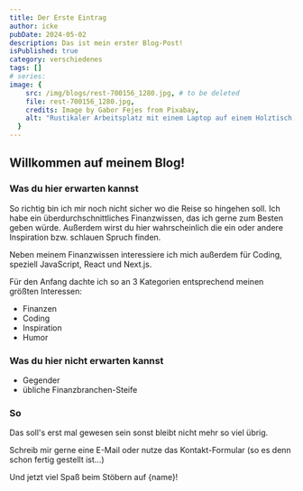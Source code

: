 ```yaml
---
title: Der Erste Eintrag
author: icke
pubDate: 2024-05-02
description: Das ist mein erster Blog-Post!
isPublished: true
category: verschiedenes
tags: []
# series:
image: {
    src: /img/blogs/rest-700156_1280.jpg, # to be deleted
    file: rest-700156_1280.jpg,
    credits: Image by Gabor Fejes from Pixabay,
    alt: "Rustikaler Arbeitsplatz mit einem Laptop auf einem Holztisch, daneben eine Hängematte.",
  }
---
```


## Willkommen auf meinem Blog!

### Was du hier erwarten kannst

So richtig bin ich mir noch nicht sicher wo die Reise so hingehen soll. Ich habe ein überdurchschnittliches Finanzwissen, das ich gerne zum Besten geben würde. Außerdem wirst du hier wahrscheinlich die ein oder andere Inspiration bzw. schlauen Spruch finden.

Neben meinem Finanzwissen interessiere ich mich außerdem für Coding, speziell JavaScript, React und Next.js.

Für den Anfang dachte ich so an 3 Kategorien entsprechend meinen größten Interessen:

- Finanzen
- Coding
- Inspiration
- Humor

### Was du hier nicht erwarten kannst

- Gegender
- übliche Finanzbranchen-Steife

### So

Das soll's erst mal gewesen sein sonst bleibt nicht mehr so viel übrig.

Schreib mir gerne eine E-Mail oder nutze das Kontakt-Formular (so es denn schon fertig gestellt ist...)

Und jetzt viel Spaß beim Stöbern auf {name}!

